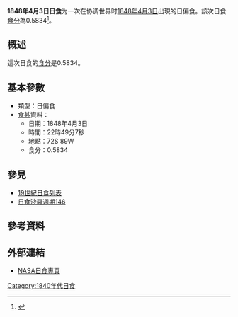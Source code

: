 {{Infobox Solar eclipse
| Year        = 1848
| Month       = 4
| Day         = 3
| Type        = 日偏食
| Image       = SE1848Apr03P.gif
| Image size  = 200px
| Image intro = 1848年4月3日日偏食路徑圖
  <!--   日食資料   -->
| Gamma       = -1.2264
| Mag         = 0.5834
| Saros       = [[日食沙羅週期146|146]]
| Saros total = 
| Saros seq   = 
  <!--     食甚     -->
| Duration    = 
| Location    = 
| Coords      = 
| Width       = 
  <!--   開始時間   -->
| Partial     = 
| Start type  = 
| Centre      = 
| Greatest    = 22:49:07
  <!--     倒數     -->
| hour        = 22
| minute      = 49
| second      = 07
| Duration_s  = 
}}
'''1848年4月3日日食'''为一次在协调世界时[[1848年|1848年]][[4月3日|4月3日]]出現的日偏食。該次日食[[食分|食分]]為0.5834<ref name="nasa_catalog_list">{{cite web |url=http://eclipse.gsfc.nasa.gov/SEcat5/SE1801-1900.html |title=Catalog of Solar Eclipses: 1801 to 1900 |language=en |publisher=[[NASA|NASA]] |accessdate=2009-07-26 |archiveurl=https://web.archive.org/web/20150112204733/http://eclipse.gsfc.nasa.gov/SEcat5/SE1801-1900.html |archivedate=2015-01-12 |deadurl=no }}</ref>。

== 概述 ==
這次日食的[[食分|食分]]是0.5834。

== 基本參數 ==
{{NoteUTC}}
* 類型：日偏食
*[[食甚|食甚]]資料：
** 日期：1848年4月3日
** 時間：22時49分7秒 
** 地點：72S 89W
** 食分：0.5834

== 參見 ==
{{日食主題}}
* [[19世紀日食列表|19世紀日食列表]]
* [[日食沙羅週期146|日食沙羅週期146]]

== 參考資料 ==
{{reflist}}

== 外部連結 ==
* [http://eclipse.gsfc.nasa.gov/solar.html NASA日食專頁]{{Wayback|url=http://eclipse.gsfc.nasa.gov/solar.html |date=20190108200537 }}{{en icon}}

{{日食}}

[[Category:1840年代日食|Category:1840年代日食]]


{{Eclipse-stub}}